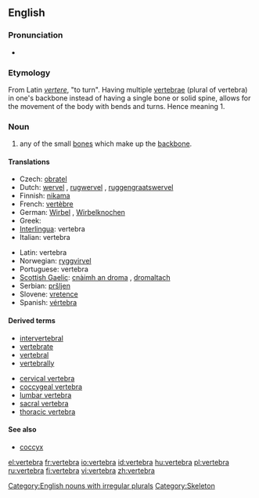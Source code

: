 {{wikipedia}}
==English==

===Pronunciation===
*{{audio|en-us-vertebra.ogg|Audio (US)}}

===Etymology===
From Latin ''[[vertere]]'', "to turn". Having multiple [[vertebrae]] (plural of vertebra) in one's backbone instead of having a single bone or solid spine, allows for the movement of the body with bends and turns. Hence meaning 1.

===Noun===
{{en-noun|vertebrae}}

# any of the small [[bone]]s which make up the [[backbone]].

====Translations====
{{top}}
*Czech: [[obratel]] {{m}}
*Dutch: [[wervel]] {{m}}, [[rugwervel]] {{m}}, [[ruggengraatswervel]] {{m}}
*Finnish: [[nikama]]
*French: [[vertèbre]] {{m}}
*German: [[Wirbel]] {{m}}, [[Wirbelknochen]] {{m}}
*Greek: {{t|el|σπόνδυλος}} {{m}}
*[[Interlingua]]: vertebra
*Italian: vertebra {{f}}
{{mid}}
*Latin: vertebra
*Norwegian: [[ryggvirvel]] {{m}}
*Portuguese: vertebra {{f}}
*[[Scottish Gaelic]]: [[cnàimh an droma]] {{m}}, [[dromaltach]] {{m}}
*Serbian: [[pršljen]] {{m}}
*Slovene: [[vretence]] {{n}}
*Spanish: [[vértebra]] {{f}}
{{bottom}}

====Derived terms====
*[[intervertebral]]
*[[vertebrate]]
*[[vertebral]]
*[[vertebrally]]

*[[cervical vertebra]]
*[[coccygeal vertebra]]
*[[lumbar vertebra]]
*[[sacral vertebra]]
*[[thoracic vertebra]]

====See also====
* [[coccyx]]

[[Category:English nouns with irregular plurals]]
[[Category:Skeleton]]

[[el:vertebra]]
[[fr:vertebra]]
[[io:vertebra]]
[[id:vertebra]]
[[hu:vertebra]]
[[pl:vertebra]]
[[ru:vertebra]]
[[fi:vertebra]]
[[vi:vertebra]]
[[zh:vertebra]]